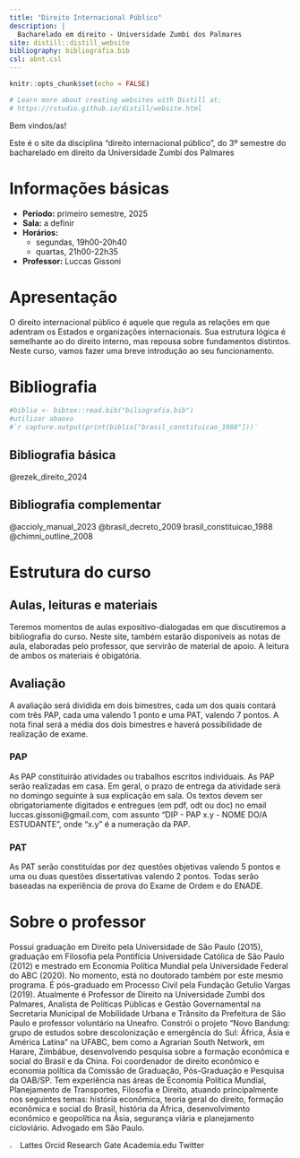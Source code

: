 ```yaml
---
title: "Direito Internacional Público"
description: |
  Bacharelado em direito - Universidade Zumbi dos Palmares
site: distill::distill_website
bibliography: bibliografia.bib
csl: abnt.csl
---
```


```r
knitr::opts_chunk$set(echo = FALSE)

# Learn more about creating websites with Distill at:
# https://rstudio.github.io/distill/website.html

```

Bem vindos/as!

Este é o site da disciplina "direito internacional público", do 3º semestre do bacharelado em direito da Universidade Zumbi dos Palmares

# Informações básicas

- **Período:** primeiro semestre, 2025
- **Sala:** a definir
- **Horários:**
  - segundas, 19h00-20h40
  - quartas, 21h00-22h35
- **Professor:** Luccas Gissoni

# Apresentação

O direito internacional público é aquele que regula as relações em que adentram os Estados e organizações internacionais. Sua estrutura lógica é semelhante ao do direito interno, mas repousa sobre fundamentos distintos. Neste curso, vamos fazer uma breve introdução ao seu funcionamento.

# Bibliografia

```r
#biblio <- bibtex::read.bib("biliografia.bib")
#utilizar abaoxo
#`r capture.output(print(biblio["brasil_constituicao_1988"]))`
```


## Bibliografia básica

@rezek_direito_2024

## Bibliografia complementar

@accioly_manual_2023
@brasil_decreto_2009
brasil_constituicao_1988
@chimni_outline_2008

# Estrutura do curso

## Aulas, leituras e materiais

Teremos momentos de aulas expositivo-dialogadas em que discutiremos a bibliografia do curso. Neste site, também estarão disponíveis as notas de aula, elaboradas pelo professor, que servirão de material de apoio. A leitura de ambos os materiais é obigatória.

## Avaliação

A avaliação será dividida em dois bimestres, cada um dos quais contará com três PAP, cada uma valendo 1 ponto e uma PAT, valendo 7 pontos. A nota final será a média dos dois bimestres e haverá possibilidade de realização de exame. 

### PAP

As PAP constituirão atividades ou trabalhos escritos individuais. As PAP serão realizadas em casa. Em geral, o prazo de entrega da atividade será no domingo seguinte à sua explicação em sala. Os textos devem ser obrigatoriamente digitados e entregues (em pdf, odt ou doc) no email luccas.gissoni@gmail.com, com assunto "DIP - PAP x.y - NOME DO/A ESTUDANTE", onde "x.y" é a numeração da PAP.

### PAT

As PAT serão constituídas por dez questões objetivas valendo 5 pontos e uma ou duas questões dissertativas valendo 2 pontos. Todas serão baseadas na experiência de prova do Exame de Ordem e do ENADE.

# Sobre o professor

Possui graduação em Direito pela Universidade de São Paulo (2015), graduação em Filosofia pela Pontifícia Universidade Católica de São Paulo (2012) e mestrado em Economia Política Mundial pela Universidade Federal do ABC (2020). No momento, está no doutorado também por este mesmo programa. É pós-graduado em Processo Civil pela Fundação Getulio Vargas (2019). Atualmente é Professor de Direito na Universidade Zumbi dos Palmares, Analista de Políticas Públicas e Gestão Governamental na Secretaria Municipal de Mobilidade Urbana e Trânsito da Prefeitura de São Paulo e professor voluntário na Uneafro. Constrói o projeto "Novo Bandung: grupo de estudos sobre descolonização e emergência do Sul: África, Ásia e América Latina" na UFABC, bem como a Agrarian South Network, em Harare, Zimbábue, desenvolvendo pesquisa sobre a formação econômica e social do Brasil e da China. Foi coordenador de direito econômico e economia política da Comissão de Graduação, Pós-Graduação e Pesquisa da OAB/SP. Tem experiência nas áreas de Economia Política Mundial, Planejamento de Transportes, Filosofia e Direito, atuando principalmente nos seguintes temas: história econômica, teoria geral do direito, formação econômica e social do Brasil, história da África, desenvolvimento econômico e geopolítica na Ásia, segurança viária e planejamento cicloviário. Advogado em São Paulo.


![](images/favicon_lattes.png){ width=3% } Lattes 
Orcid
Research Gate
Academia.edu
Twitter

